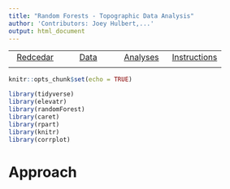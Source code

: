 ```yaml
---
title: "Random Forests - Topographic Data Analysis"
author: 'Contributors: Joey Hulbert,...'
output: html_document
---
```


|            |            |            |            |
|:----------:|:----------:|:----------:|:----------:|
|[Redcedar](https://jmhulbert.github.io/open/redcedar)|[Data](https://jmhulbert.github.io/open/redcedar/data)|[ Analyses](https://jmhulbert.github.io/open/redcedar/analyses)|[Instructions](https://jmhulbert.github.io/open/redcedar/instructions)|
|             |           |            |            |


```r
knitr::opts_chunk$set(echo = TRUE)
```

```r
library(tidyverse)
library(elevatr)
library(randomForest)
library(caret)
library(rpart)
library(knitr)
library(corrplot)
```

# Approach


